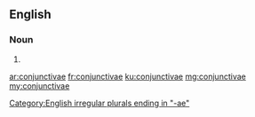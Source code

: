 {{also|conjunctivæ}}
==English==

===Noun===
{{head|en|noun plural form}}

# {{en-irregular plural of|conjunctiva}}

[[Category:English irregular plurals ending in "-ae"]]

[[ar:conjunctivae]]
[[fr:conjunctivae]]
[[ku:conjunctivae]]
[[mg:conjunctivae]]
[[my:conjunctivae]]